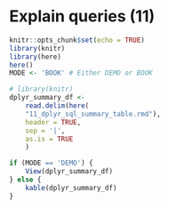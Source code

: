 # Explain queries (11)

```r
knitr::opts_chunk$set(echo = TRUE)
library(knitr)
library(here)
here()
MODE <- 'BOOK' # Either DEMO or BOOK
```

```r
# library(knitr)
dplyr_summary_df <-
    read.delim(here(
    "11_dplyr_sql_summary_table.rmd"),
    header = TRUE,
    sep = '|',
    as.is = TRUE
    )

if (MODE == 'DEMO') {
    View(dplyr_summary_df)
} else {
    kable(dplyr_summary_df)
}    
```

